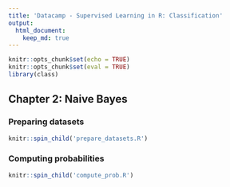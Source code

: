 ```yaml
---
title: 'Datacamp - Supervised Learning in R: Classification'
output: 
  html_document:
    keep_md: true
---
```


```r
knitr::opts_chunk$set(echo = TRUE)
knitr::opts_chunk$set(eval = TRUE)
library(class)
```

## Chapter 2: Naive Bayes

### Preparing datasets

```r
knitr::spin_child('prepare_datasets.R')
```

### Computing probabilities

```r
knitr::spin_child('compute_prob.R')
```